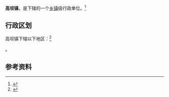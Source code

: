 {{中国乡级行政区|62/06/02/106/000}}

'''高坝镇'''，是{{PRC admin/fullname|62/06/02/106/000|3}}下辖的一个[[乡镇|乡镇]]级行政单位。<ref>{{PRC admin/ref sgc|{{PRC admin/parent|62/06/02/106/000}}}}</ref>

== 行政区划 ==

高坝镇下辖以下地区：<ref>{{PRC admin/ref sgc|62/06/02/106/000}}</ref>

{{PRC admin/children|62/06/02/106/000}}。

== 参考资料 ==

{{reflist}}

{{行政区划小作品}}
{{PRC admin/navcat|62/06/02/106/000}}